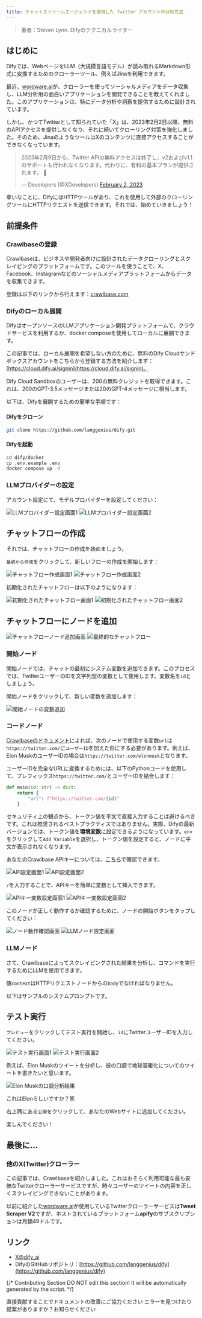 ```yaml
---
title: チャットストリームエージェントを使用した Twitter アカウントの分析方法
---
```


> 著者：Steven Lynn. Difyのテクニカルライター

## はじめに

Difyでは、WebページをLLM（大規模言語モデル）が読み取れるMarkdown形式に変換するためのクローラーツール、例えばJinaを利用できます。

最近、[wordware.ai](https://www.wordware.ai/)が、クローラーを使ってソーシャルメディアをデータ収集し、LLM分析用の面白いアプリケーションを開発できることを教えてくれました。このアプリケーションは、特にデータ分析や洞察を提供するために設計されています。

しかし、かつてTwitterとして知られていた「X」は、2023年2月2日以降、無料のAPIアクセスを提供しなくなり、それに続いてクローリング対策を強化しました。そのため、JinaのようなツールはXのコンテンツに直接アクセスすることができなくなっています。

> 2023年2月9日から、Twitter APIの無料アクセスは終了し、v2およびv1.1のサポートも行われなくなります。代わりに、有料の基本プランが提供されます。 🧵
>
> — Developers (@XDevelopers) [February 2, 2023](https://twitter.com/XDevelopers/status/1621026986784337922?ref\_src=twsrc%5Etfw)

幸いなことに、DifyにはHTTPツールがあり、これを使用して外部のクローリングツールにHTTPリクエストを送信できます。それでは、始めていきましょう！

## **前提条件**

### Crawlbaseの登録

Crawlbaseは、ビジネスや開発者向けに設計されたデータクローリングとスクレイピングのプラットフォームです。このツールを使うことで、X、Facebook、Instagramなどのソーシャルメディアプラットフォームからデータを収集できます。

登録は以下のリンクから行えます：[crawlbase.com](https://crawlbase.com)

### Difyのローカル展開

DifyはオープンソースのLLMアプリケーション開発プラットフォームで、クラウドサービスを利用するか、docker composeを使用してローカルに展開できます。

この記事では、ローカル展開を希望しない方のために、無料のDify Cloudサンドボックスアカウントをこちらから登録する方法を紹介します：[https://cloud.dify.ai/signin](https://cloud.dify.ai/signin)。

<Info>
Dify Cloud Sandboxのユーザーは、200の無料クレジットを取得できます。これは、200のGPT-3.5メッセージまたは20のGPT-4メッセージに相当します。
</Info>

以下は、Difyを展開するための簡単な手順です：

#### Difyをクローン

```bash
git clone https://github.com/langgenius/dify.git
```

#### **Difyを起動**

```bash
cd dify/docker
cp .env.example .env
docker compose up -d
```

### LLMプロバイダーの設定

アカウント設定にて、モデルプロバイダーを設定してください：

<div className="image-side-by-side">
  <img
    src="https://assets-docs.dify.ai/dify-enterprise-mintlify/jp/workshop/intermediate/4b4102f9027e2bda3fc520eaa8ea2354.png"
    className="mx-auto"
    alt="LLMプロバイダー設定画面1"
  />
  <img
    src="https://assets-docs.dify.ai/dify-enterprise-mintlify/jp/workshop/intermediate/0cc645cbf984c7ed90b4e4fc639e45a7.webp"
    className="mx-auto"
    alt="LLMプロバイダー設定画面2"
  />
</div>

## チャットフローの作成

それでは、チャットフローの作成を始めましょう。

`最初から作成`をクリックして、新しいフローの作成を開始します：

<div className="image-side-by-side">
  <img
    src="https://assets-docs.dify.ai/dify-enterprise-mintlify/jp/workshop/intermediate/b2955735f5c122d8a2fc08ef13654239.png"
    className="mx-auto"
    alt="チャットフロー作成画面1"
  />
  <img
    src="https://assets-docs.dify.ai/dify-enterprise-mintlify/jp/workshop/intermediate/e35a7a9bcd3c96fbc28c41d9e0bebe7c.webp"
    className="mx-auto"
    alt="チャットフロー作成画面2"
  />
</div>

初期化されたチャットフローは以下のようになります：

<div className="image-side-by-side">
  <img
    src="https://assets-docs.dify.ai/dify-enterprise-mintlify/jp/workshop/intermediate/baee341b771d1cd77780fd4845b467b2.png"
    className="mx-auto"
    alt="初期化されたチャットフロー画面1"
  />
  <img
    src="../../.gitbook/assets/twitter_init.webp"
    className="mx-auto"
    alt="初期化されたチャットフロー画面2"
  />
</div>

## チャットフローにノードを追加

<div className="image-side-by-side">
  <img
    src="https://assets-docs.dify.ai/dify-enterprise-mintlify/jp/workshop/intermediate/bad3185d9f2c92994c24de65a5414182.png"
    className="mx-auto"
    alt="チャットフローノード追加画面"
  />
  <img
    src="https://assets-docs.dify.ai/dify-enterprise-mintlify/jp/workshop/intermediate/4524d29962bc9cc3c96e6d87376622da.webp"
    className="mx-auto"
    alt="最終的なチャットフロー"
  />
</div>

### 開始ノード

開始ノードでは、チャットの最初にシステム変数を追加できます。このプロセスでは、TwitterユーザーのIDを文字列型の変数として使用します。変数名を`id`としましょう。

開始ノードをクリックして、新しい変数を追加します：

<img
  src="https://assets-docs.dify.ai/dify-enterprise-mintlify/jp/workshop/intermediate/0d77379c7c224bd6bd738e54ccc2ec5e.webp"
  className="mx-auto"
  alt="開始ノードの変数追加"
/>

### コードノード

[Crawlbaseのドキュメント](https://crawlbase.com/docs/crawling-api/scrapers/#twitter-profile)によれば、次のノードで使用する変数`url`は`https://twitter.com/`に`ユーザーID`を加えた形にする必要があります。例えば、Elon MuskのユーザーIDの場合は`https://twitter.com/elonmusk`となります。

ユーザーIDを完全なURLに変換するためには、以下のPythonコードを使用して、プレフィックス`https://twitter.com/`とユーザーIDを結合します：

```python
def main(id: str) -> dict:
    return {
        "url": f"https://twitter.com/{id}"
    }
```

セキュリティ上の観点から、トークン値を平文で直接入力することは避けるべきです。これは推奨されるベストプラクティスではありません。実際、Difyの最新バージョンでは、トークン値を**環境変数**に設定できるようになっています。`env`をクリックして`Add Variable`を選択し、トークン値を設定すると、ノードに平文が表示されなくなります。

あなたのCrawlbase APIキーについては、[こちら](https://crawlbase.com/dashboard/account/docs)で確認できます。

<div className="image-side-by-side">
  <img
    src="https://assets-docs.dify.ai/dify-enterprise-mintlify/jp/workshop/intermediate/c99b66ac8d30289615a8869bae5a6455.png"
    className="mx-auto"
    alt="API設定画面1"
  />
  <img
    src="https://assets-docs.dify.ai/dify-enterprise-mintlify/jp/workshop/intermediate/b022eeb088377ff9b62866c8de03f642.webp"
    className="mx-auto"
    alt="API設定画面2"
  />
</div>

`/`を入力することで、APIキーを簡単に変数として挿入できます。

<div className="image-side-by-side">
  <img
    src="https://assets-docs.dify.ai/dify-enterprise-mintlify/jp/workshop/intermediate/51f9350677acb396bad5841fa80c903c.png"
    className="mx-auto"
    alt="APIキー変数設定画面1"
  />
  <img
    src="https://assets-docs.dify.ai/dify-enterprise-mintlify/jp/workshop/intermediate/bf75a9783dc263df37d08d183d745fa4.webp"
    className="mx-auto"
    alt="APIキー変数設定画面2"
  />
</div>

このノードが正しく動作するか確認するために、ノードの開始ボタンをタップしてください：

<div className="image-side-by-side">
  <img
    src="https://assets-docs.dify.ai/dify-enterprise-mintlify/jp/workshop/intermediate/094b96e513169a47f1749e46e1357893.png"
    className="mx-auto"
    alt="ノード動作確認画面"
  />
  <img
    src="https://assets-docs.dify.ai/dify-enterprise-mintlify/jp/workshop/intermediate/46f4e15ac1e9d3ca3f47dc5bb921ff01.png"
    className="mx-auto"
    alt="LLMノード設定画面"
  />
</div>

### LLMノード

さて、Crawlbaseによってスクレイピングされた結果を分析し、コマンドを実行するためにLLMを使用できます。

値`context`はHTTPリクエストノードからの`body`でなければなりません。

以下はサンプルのシステムプロンプトです。

## テスト実行

`プレビュー`をクリックしてテスト実行を開始し、`id`にTwitterユーザーIDを入力してください。

<div className="image-side-by-side">
  <img
    src="https://assets-docs.dify.ai/dify-enterprise-mintlify/jp/workshop/intermediate/a25b122dfa14f0c65fcd3498ccf1898e.png"
    className="mx-auto"
    alt="テスト実行画面1"
  />
  <img
    src="https://assets-docs.dify.ai/dify-enterprise-mintlify/jp/workshop/intermediate/a019cbc5a970c786e129af8cc987b121.png"
    className="mx-auto"
    alt="テスト実行画面2"
  />
</div>

例えば、Elon Muskのツイートを分析し、彼の口調で地球温暖化についてのツイートを書きたいと思います。

<img
  src="https://assets-docs.dify.ai/dify-enterprise-mintlify/jp/workshop/intermediate/835a01082e74723138d9f97bee0c6c4b.png"
  className="mx-auto"
  alt="Elon Muskの口調分析結果"
/>

これはElonらしいですか？笑

右上隅にある`公開`をクリックして、あなたのWebサイトに追加してください。

楽しんでください！

## 最後に…

### 他のX(Twitter)クローラー

この記事では、Crawlbaseを紹介しました。これはおそらく利用可能な最も安価なTwitterクローラーサービスですが、時々ユーザーのツイートの内容を正しくスクレイピングできないことがあります。

以前に紹介した[wordware.ai](http://wordware.ai)が使用しているTwitterクローラーサービスは**Tweet Scraper V2**ですが、ホストされているプラットフォーム**apify**のサブスクリプションは月額49ドルです。

## リンク

* [X@dify\_ai](https://x.com/dify\_ai)
* DifyのGitHubリポジトリ：[https://github.com/langgenius/dify](https://github.com/langgenius/dify)

{/*
Contributing Section
DO NOT edit this section!
It will be automatically generated by the script.
*/}

<CardGroup cols="2">
    <Card
        title="このページを編集する"
        icon="pen-to-square"
        href="https://github.com/langgenius/dify-docs-mintlify/edit/main/ja-jp/workshop/intermediate/twitter-chatflow.mdx"
    >
        直接貢献することでドキュメントの改善にご協力ください
    </Card>
    <Card
        title="問題を報告する"
        icon="github"
        href="https://github.com/langgenius/dify-docs-mintlify/issues/new?title=ドキュメントの問題%3A%20er-chatf&body=%23%23%20問題の説明%0A%3C%21--%20発見した問題について簡単に説明してください%20--%3E%0A%0A%23%23%20ページリンク%0Ahttps%3A%2F%2Fgithub.com%2Flanggenius%2Fdify-docs-mintlify%2Fblob%2Fmain%2Fja-jp/workshop/intermediate%2Ftwitter-chatflow.mdx%0A%0A%23%23%20提案される変更%0A%3C%21--%20特定の変更案がある場合は、ここで説明してください%20--%3E%0A%0A%3C%21--%20ドキュメントの品質向上にご協力いただきありがとうございます！%20--%3E"
    >
        エラーを見つけたり提案がありますか？お知らせください
    </Card>
</CardGroup>
